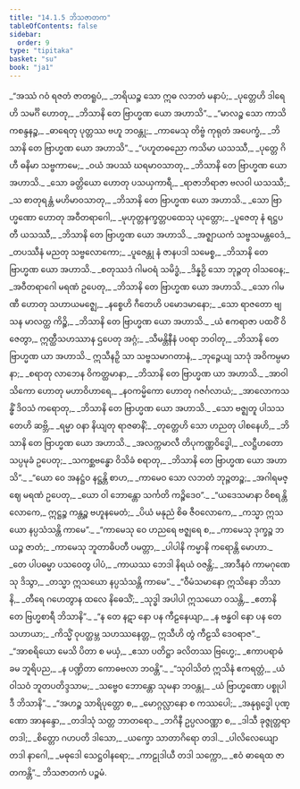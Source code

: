 ```yaml
---
title: "14.1.5 ဘိသဇာတက"
tableOfContents: false
sidebar:
  order: 9
type: "tipitaka"
basket: "su"
book: "ja1"
---
```



<DynamicBreadcrumb />

<Division number="78" book="ja1">

<Paragraph number="2629" type="verses" book="ja1">
_“အဿံ ဂဝံ ရဇတံ ဇာတရူပံ,_  
_ဘရိယဉ္စ သော ဣဓ လဘတံ မနာပံ;_  
_ပုတ္တေဟိ ဒါရေဟိ သမင်္ဂိ ဟောတု,_  
_ဘိသာနိ တေ ဗြာဟ္မဏ ယော အဟာသိ”._  

</Paragraph>

</Division>
<Division number="79" book="ja1">

<Paragraph number="2630" type="verses" book="ja1">
_“မာလဉ္စ သော ကာသိကစန္ဒနဉ္စ,_  
_ဓာရေတု ပုတ္တဿ ဗဟူ ဘဝန္တု;_  
_ကာမေသု တိဗ္ဗံ ကုရုတံ အပေက္ခံ,_  
_ဘိသာနိ တေ ဗြာဟ္မဏ ယော အဟာသိ”._  

</Paragraph>

</Division>
<Division number="80" book="ja1">

<Paragraph number="2631" type="verses" book="ja1">
_“ပဟူတဓညော ကသိမာ ယသဿီ,_  
_ပုတ္တေ ဂိဟီ ဓနိမာ သဗ္ဗကာမေ;_  
_ဝယံ အပဿံ ဃရမာဝသာတု,_  
_ဘိသာနိ တေ ဗြာဟ္မဏ ယော အဟာသိ._  

</Paragraph>

</Division>
<Division number="81" book="ja1">

<Paragraph number="2632" type="verses" book="ja1">
_သော ခတ္တိယော ဟောတု ပသယှကာရီ,_  
_ရာဇာဘိရာဇာ ဗလဝါ ယသဿီ;_  
_သ စာတုရန္တံ မဟိမာဝသာတု,_  
_ဘိသာနိ တေ ဗြာဟ္မဏ ယော အဟာသိ._  

</Paragraph>

</Division>
<Division number="82" book="ja1">

<Paragraph number="2633" type="verses" book="ja1">
_သော ဗြာဟ္မဏော ဟောတု အဝီတရာဂေါ,_  
_မုဟုတ္တနက္ခတ္တပထေသု ယုတ္တော;_  
_ပူဇေတု နံ ရဋ္ဌပတီ ယသဿီ,_  
_ဘိသာနိ တေ ဗြာဟ္မဏ ယော အဟာသိ._  

</Paragraph>

</Division>
<Division number="83" book="ja1">

<Paragraph number="2634" type="verses" book="ja1">
_အဇ္ဈာယကံ သဗ္ဗသမန္တဝေဒံ,_  
_တပဿီနံ မညတု သဗ္ဗလောကော;_  
_ပူဇေန္တု နံ ဇာနပဒါ သမေစ္စ,_  
_ဘိသာနိ တေ ဗြာဟ္မဏ ယော အဟာသိ._  

</Paragraph>

</Division>
<Division number="84" book="ja1">

<Paragraph number="2635" type="verses" book="ja1">
_စတုဿဒံ ဂါမဝရံ သမိဒ္ဓံ,_  
_ဒိန္နဉှိ သော ဘုဉ္ဇတု ဝါသဝေန;_  
_အဝီတရာဂေါ မရဏံ ဥပေတု,_  
_ဘိသာနိ တေ ဗြာဟ္မဏ ယော အဟာသိ._  

</Paragraph>

</Division>
<Division number="85" book="ja1">

<Paragraph number="2636" type="verses" book="ja1">
_သော ဂါမဏီ ဟောတု သဟာယမဇ္ဈေ,_  
_နစ္စေဟိ ဂီတေဟိ ပမောဒမာနော;_  
_သော ရာဇတော ဗျသန မာလတ္ထ ကိဉ္စိ,_  
_ဘိသာနိ တေ ဗြာဟ္မဏ ယော အဟာသိ._  

</Paragraph>

</Division>
<Division number="86" book="ja1">

<Paragraph number="2637" type="verses" book="ja1">
_ယံ ဧကရာဇာ ပထဝိံ ဝိဇေတွာ,_  
ဣတ္ထီသဟဿာန ဌပေတု အဂ္ဂံ;_  
_သီမန္တိနီနံ ပဝရာ ဘဝါတု,_  
_ဘိသာနိ တေ ဗြာဟ္မဏ ယာ အဟာသိ._  

</Paragraph>

</Division>
<Division number="87" book="ja1">

<Paragraph number="2638" type="verses" book="ja1">
ဣသီနဉှိ သာ သဗ္ဗသမာဂတာနံ,_  
_ဘုဉ္ဇေယျ သာဒုံ အဝိကမ္ပမာနာ;_  
_စရာတု လာဘေန ဝိကတ္ထမာနာ,_  
_ဘိသာနိ တေ ဗြာဟ္မဏ ယာ အဟာသိ._  

</Paragraph>

</Division>
<Division number="88" book="ja1">

<Paragraph number="2639" type="verses" book="ja1">
_အာဝါသိကော ဟောတု မဟာဝိဟာရေ,_  
_နဝကမ္မိကော ဟောတု ဂဇင်္ဂလာယံ;_  
_အာလောကသန္ဓိံ ဒိဝသံ ကရောတု,_  
_ဘိသာနိ တေ ဗြာဟ္မဏ ယော အဟာသိ._  

</Paragraph>

</Division>
<Division number="89" book="ja1">

<Paragraph number="2640" type="verses" book="ja1">
_သော ဗဇ္ဈတူ ပါသသတေဟိ ဆဗ္ဘိ,_  
_ရမ္မာ ဝနာ နိယျတု ရာဇဓာနိံ;_  
_တုတ္တေဟိ သော ဟညတု ပါစနေဟိ,_  
_ဘိသာနိ တေ ဗြာဟ္မဏ ယော အဟာသိ._  

</Paragraph>

</Division>
<Division number="90" book="ja1">

<Paragraph number="2641" type="verses" book="ja1">
_အလက္ကမာလီ တိပုကဏ္ဏဝိဒ္ဓေါ,_  
_လဋ္ဌီဟတော သပ္ပမုခံ ဥပေတု;_  
_သကစ္ဆဗန္ဓော ဝိသိခံ စရာတု,_  
_ဘိသာနိ တေ ဗြာဟ္မဏ ယော အဟာသိ”._  

</Paragraph>

</Division>
<Division number="91" book="ja1">

<Paragraph number="2642" type="verses" book="ja1">
_“ယော ဝေ အနဋ္ဌံဝ နဋ္ဌန္တိ စာဟ,_  
_ကာမေဝ သော လဘတံ ဘုဉ္ဇတဉ္စ;_  
_အဂါရမဇ္ဈေ မရဏံ ဥပေတု,_  
_ယော ဝါ ဘောန္တော သင်္ကတိ ကဉ္စိဒေဝ”._  

</Paragraph>

</Division>
<Division number="92" book="ja1">

<Paragraph number="2643" type="verses" book="ja1">
_“ယဒေသမာနာ ဝိစရန္တိ လောကေ,_  
ဣဋ္ဌဉ္စ ကန္တဉ္စ ဗဟူနမေတံ;_  
_ပိယံ မနုညံ စိဓ ဇီဝလောကေ,_  
_ကသ္မာ ဣသယော နပ္ပသံသန္တိ ကာမေ”._  

</Paragraph>

</Division>
<Division number="93" book="ja1">

<Paragraph number="2644" type="verses" book="ja1">
_“ကာမေသု ဝေ ဟညရေ ဗဇ္ဈရေ စ,_  
_ကာမေသု ဒုက္ခဉ္စ ဘယဉ္စ ဇာတံ;_  
_ကာမေသု ဘူတာဓိပတီ ပမတ္တာ,_  
_ပါပါနိ ကမ္မာနိ ကရောန္တိ မောဟာ._  

</Paragraph>

</Division>
<Division number="94" book="ja1">

<Paragraph number="2645" type="verses" book="ja1">
_တေ ပါပဓမ္မာ ပသဝေတွ ပါပံ,_  
_ကာယဿ ဘေဒါ နိရယံ ဝဇန္တိ;_  
_အာဒီနဝံ ကာမဂုဏေသု ဒိသွာ,_  
_တသ္မာ ဣသယော နပ္ပသံသန္တိ ကာမေ”._  

</Paragraph>

</Division>
<Division number="95" book="ja1">

<Paragraph number="2646" type="verses" book="ja1">
_“ဝီမံသမာနော ဣသိနော ဘိသာနိ,_  
_တီရေ ဂဟေတွာန ထလေ နိဓေသိံ;_  
_သုဒ္ဓါ အပါပါ ဣသယော ဝသန္တိ,_  
_ဧတာနိ တေ ဗြဟ္မစာရီ ဘိသာနိ”._  

</Paragraph>

</Division>
<Division number="96" book="ja1">

<Paragraph number="2647" type="verses" book="ja1">
_“န တေ နဋာ နော ပန ကီဠနေယျာ,_  
_န ဗန္ဓဝါ နော ပန တေ သဟာယာ;_  
_ကိသ္မိံ ဝုပတ္ထမ္ဘ သဟဿနေတ္တ,_  
ဣသီဟိ တွံ ကီဠသိ ဒေဝရာဇ”._  

</Paragraph>

</Division>
<Division number="97" book="ja1">

<Paragraph number="2648" type="verses" book="ja1">
_“အာစရိယော မေသိ ပိတာ စ မယှံ,_  
_ဧသာ ပတိဋ္ဌာ ခလိတဿ ဗြဟ္မေ;_  
_ဧကာပရာဓံ ခမ ဘူရိပည,_  
_န ပဏ္ဍိတာ ကောဓဗလာ ဘဝန္တိ”._  

</Paragraph>

</Division>
<Division number="98" book="ja1">

<Paragraph number="2649" type="verses" book="ja1">
_“သုဝါသိတံ ဣသိနံ ဧကရတ္တံ,_  
_ယံ ဝါသဝံ ဘူတပတိဒ္ဒသာမ;_  
_သဗ္ဗေဝ ဘောန္တော သုမနာ ဘဝန္တု,_  
_ယံ ဗြာဟ္မဏော ပစ္စုပါဒီ ဘိသာနိ”._  

</Paragraph>

</Division>
<Division number="99" book="ja1">

<Paragraph number="2650" type="verses" book="ja1">
_“အဟဉ္စ သာရိပုတ္တော စ,_  
_မောဂ္ဂလ္လာနော စ ကဿပေါ;_  
_အနုရုဒ္ဓေါ ပုဏ္ဏော အာနန္ဒော,_  
_တဒါသုံ သတ္တ ဘာတရော._  

</Paragraph>

</Division>
<Division number="100" book="ja1">

<Paragraph number="2651" type="verses" book="ja1">
_ဘဂိနီ ဥပ္ပလဝဏ္ဏာ စ,_  
_ဒါသီ ခုဇ္ဇုတ္တရာ တဒါ;_  
_စိတ္တော ဂဟပတိ ဒါသော,_  
_ယက္ခော သာတာဂိရော တဒါ._  

</Paragraph>

</Division>
<Division number="101" book="ja1">

<Paragraph number="2652" type="verses" book="ja1">
_ပါလိလေယျော တဒါ နာဂေါ,_  
_မဓုဒေါ သေဋ္ဌဝါနရော;_  
_ကာဠုဒါယီ တဒါ သက္ကော,_  
_ဧဝံ ဓာရေထ ဇာတကန္တိ”._  


</Paragraph>
</Division>

<Paragraph number="2653" type="center" book="ja1">
ဘိသဇာတကံ ပဉ္စမံ.
</Paragraph>